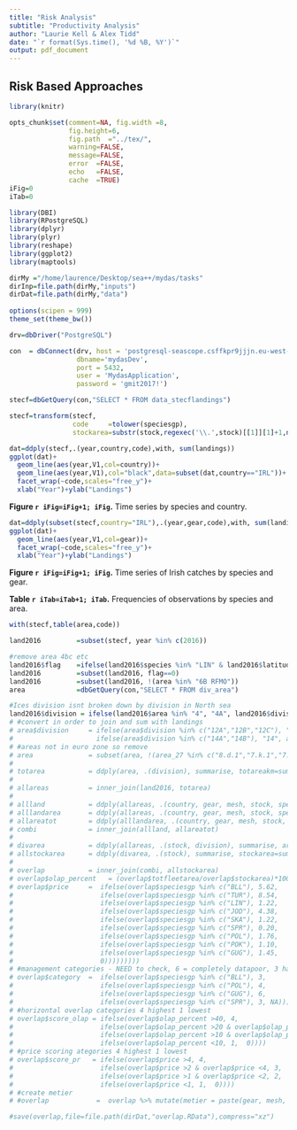 ```yaml
---
title: "Risk Analysis"
subtitle: "Productivity Analysis" 
author: "Laurie Kell & Alex Tidd"
date: "`r format(Sys.time(), '%d %B, %Y')`"
output: pdf_document
---
```


## Risk Based Approaches

```r
library(knitr)

opts_chunk$set(comment=NA, fig.width =8, 
               fig.height=6,
               fig.path  ="../tex/",
               warning=FALSE, 
               message=FALSE, 
               error  =FALSE, 
               echo   =FALSE,
               cache  =TRUE)
iFig=0
iTab=0
```

```r
library(DBI)
library(RPostgreSQL)
library(dplyr)
library(plyr)
library(reshape)
library(ggplot2)
library(maptools)

dirMy ="/home/laurence/Desktop/sea++/mydas/tasks"
dirInp=file.path(dirMy,"inputs")
dirDat=file.path(dirMy,"data")
 
options(scipen = 999)
theme_set(theme_bw())
```


```r
drv=dbDriver("PostgreSQL")

con  = dbConnect(drv, host = 'postgresql-seascope.csffkpr9jjjn.eu-west-2.rds.amazonaws.com',
                 dbname='mydasDev',
                 port = 5432,
                 user = 'MydasApplication',
                 password = 'gmit2017!')

stecf=dbGetQuery(con,"SELECT * FROM data_stecflandings")

stecf=transform(stecf,
                code     =tolower(speciesgp),
                stockarea=substr(stock,regexec('\\.',stock)[[1]][1]+1,nchar(stock)))
```

```r
dat=ddply(stecf,.(year,country,code),with, sum(landings))
ggplot(dat)+
  geom_line(aes(year,V1,col=country))+
  geom_line(aes(year,V1),col="black",data=subset(dat,country=="IRL"))+
  facet_wrap(~code,scales="free_y")+
  xlab("Year")+ylab("Landings")
```
**Figure `r iFig=iFig+1; iFig`.** Time series by species and country.

```r
dat=ddply(subset(stecf,country="IRL"),.(year,gear,code),with, sum(landings))
ggplot(dat)+
  geom_line(aes(year,V1,col=gear))+
  facet_wrap(~code,scales="free_y")+
  xlab("Year")+ylab("Landings")
```
**Figure `r iFig=iFig+1; iFig`.** Time series of Irish catches by species and gear. 

\newpage

**Table `r iTab=iTab+1; iTab`.** Frequencies of observations by species and area. 
```r
with(stecf,table(area,code))
```

```r
land2016         =subset(stecf, year %in% c(2016))

#remove area 4bc etc
land2016$flag    =ifelse(land2016$species %in% "LIN" & land2016$latitude <57.5 & land2016$area %in% "4", 1, 0)
land2016         =subset(land2016, flag==0)
land2016         =subset(land2016, !(area %in% "6B RFMO"))
area             =dbGetQuery(con,"SELECT * FROM div_area")
```

```r
#Ices division isnt broken down by division in North sea
land2016$division = ifelse(land2016$area %in% "4", "4A", land2016$division)
# #convert in order to join and sum with landings
# area$division     = ifelse(area$division %in% c("12A","12B","12C"), "12",
#                     ifelse(area$division %in% c("14A","14B"), "14", area$division))
# #areas not in euro zone so remove
# area              = subset(area, !(area_27 %in% c("8.d.1","7.k.1","7.c.1","6.b.1","7.j.1")))
# 
# totarea           = ddply(area, .(division), summarise, totareakm=sum(area_km2))
# 
# allareas          = inner_join(land2016, totarea)
# 
# allland           = ddply(allareas, .(country, gear, mesh, stock, speciesgp, length), summarise, totland=sum(landings))
# alllandarea       = ddply(allareas, .(country, gear, mesh, stock, speciesgp, length, ices_rectangle), summarise, uniarea=unique(area_km2))
# allareatot        = ddply(alllandarea, .(country, gear, mesh, stock, speciesgp, length), summarise, totfleetarea=sum(uniarea))
# combi             = inner_join(allland, allareatot)
# 
# divarea           = ddply(allareas, .(stock, division), summarise, area=unique(totareakm))
# allstockarea      = ddply(divarea, .(stock), summarise, stockarea=sum(area))
# 
# overlap           = inner_join(combi, allstockarea)
# overlap$olap_percent   = (overlap$totfleetarea/overlap$stockarea)*100
# overlap$price     =  ifelse(overlap$speciesgp %in% c("BLL"), 5.62,
#                      ifelse(overlap$speciesgp %in% c("TUR"), 8.54,   
#                      ifelse(overlap$speciesgp %in% c("LIN"), 1.22,  
#                      ifelse(overlap$speciesgp %in% c("JOD"), 4.38,
#                      ifelse(overlap$speciesgp %in% c("SKA"), 1.22,
#                      ifelse(overlap$speciesgp %in% c("SPR"), 0.20,
#                      ifelse(overlap$speciesgp %in% c("POL"), 1.76,
#                      ifelse(overlap$speciesgp %in% c("POK"), 1.10,
#                      ifelse(overlap$speciesgp %in% c("GUG"), 1.45,
#                      0)))))))))
# #management categories - NEED to check, 6 = completely datapoor, 3 has LPUE time series etc for TAC
# overlap$category  =  ifelse(overlap$speciesgp %in% c("BLL"), 3, 
#                      ifelse(overlap$speciesgp %in% c("POL"), 4,                         
#                      ifelse(overlap$speciesgp %in% c("GUG"), 6,                             
#                      ifelse(overlap$speciesgp %in% c("SPR"), 3, NA))))
# #horizontal overlap categories 4 highest 1 lowest
# overlap$score_olap = ifelse(overlap$olap_percent >40, 4, 
#                      ifelse(overlap$olap_percent >20 & overlap$olap_percent <40, 3,
#                      ifelse(overlap$olap_percent >10 & overlap$olap_percent <20, 2, 
#                      ifelse(overlap$olap_percent <10, 1,  0))))
# #price scoring ategories 4 highest 1 lowest
# overlap$score_pr   = ifelse(overlap$price >4, 4, 
#                      ifelse(overlap$price >2 & overlap$price <4, 3,
#                      ifelse(overlap$price >1 & overlap$price <2, 2, 
#                      ifelse(overlap$price <1, 1,  0))))
# #create metier
# #overlap            =  overlap %>% mutate(metier = paste(gear, mesh,  sep='_'))
```


```r
#save(overlap,file=file.path(dirDat,"overlap.RData"),compress="xz")
```

